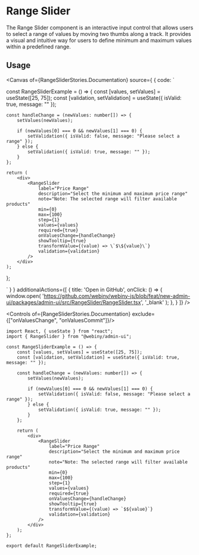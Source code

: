 

<Meta of={RangeSliderStories} />

# Range Slider

The Range Slider component is an interactive input control that allows users to select a range of values by moving two thumbs along a track. It provides a visual and intuitive way for users to define minimum and maximum values within a predefined range.

## Usage

<Canvas of={RangeSliderStories.Documentation} source={ { code: `

const RangeSliderExample = () => {
    const [values, setValues] = useState([25, 75]);
    const [validation, setValidation] = useState({ isValid: true, message: "" });

    const handleChange = (newValues: number[]) => {
        setValues(newValues);

        if (newValues[0] === 0 && newValues[1] === 0) {
            setValidation({ isValid: false, message: "Please select a range" });
        } else {
            setValidation({ isValid: true, message: "" });
        }
    };

    return (
        <div>
            <RangeSlider
                label="Price Range"
                description="Select the minimum and maximum price range"
                note="Note: The selected range will filter available products"
                min={0}
                max={100}
                step={1}
                values={values}
                required={true}
                onValuesChange={handleChange}
                showTooltip={true}
                transformValue={(value) => \`$\${value}\`}
                validation={validation}
            />
        </div>
    );
};


` } }
        additionalActions={[
            {
                title: 'Open in GitHub',
                onClick: () => {
                    window.open(
                        'https://github.com/webiny/webiny-js/blob/feat/new-admin-ui/packages/admin-ui/src/RangeSlider/RangeSlider.tsx',
                        '_blank'
                    );
                },
            }
        ]}
/>

<Controls of={RangeSliderStories.Documentation} exclude={["onValuesChange", "onValuesCommit"]}/>

```tsx
import React, { useState } from "react";
import { RangeSlider } from "@webiny/admin-ui";

const RangeSliderExample = () => {
    const [values, setValues] = useState([25, 75]);
    const [validation, setValidation] = useState({ isValid: true, message: "" });

    const handleChange = (newValues: number[]) => {
        setValues(newValues);

        if (newValues[0] === 0 && newValues[1] === 0) {
            setValidation({ isValid: false, message: "Please select a range" });
        } else {
            setValidation({ isValid: true, message: "" });
        }
    };

    return (
        <div>
            <RangeSlider
                label="Price Range"
                description="Select the minimum and maximum price range"
                note="Note: The selected range will filter available products"
                min={0}
                max={100}
                step={1}
                values={values}
                required={true}
                onValuesChange={handleChange}
                showTooltip={true}
                transformValue={(value) => `$${value}`}
                validation={validation}
            />
        </div>
    );
};

export default RangeSliderExample;
```
